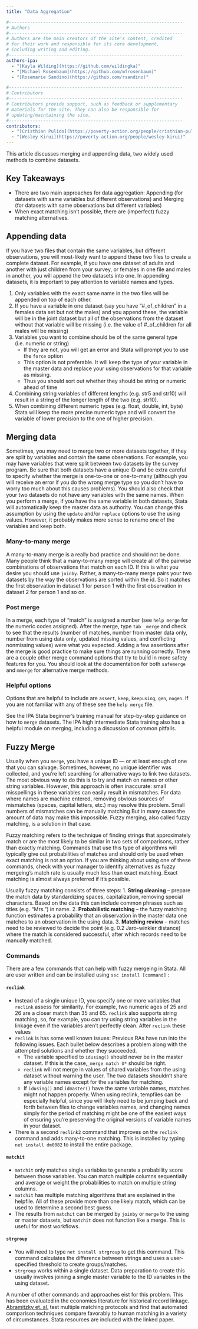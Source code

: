 ```yaml
---
title: "Data Aggregation"

#------------------------------------------------------------------
# Authors
#------------------------------------------------------------------
# Authors are the main creators of the site's content, credited
# for their work and responsible for its core development,
# including writing and editing.
#------------------------------------------------------------------
authors-ipa:
  - "[Kayla Wilding](https://github.com/wildingka)"
  - "[Michael Rosenbaum](https://github.com/mfrosenbaum)"
  - "[Rosemarie Sandino](https://github.com/rsandino)"

#------------------------------------------------------------------
# Contributors
#------------------------------------------------------------------
# Contributors provide support, such as feedback or supplementary
# materials for the site. They can also be responsible for
# updating/maintaining the site.
#------------------------------------------------------------------
contributors:
  - "[Cristhian Pulido](https://poverty-action.org/people/cristhian-pulido)"
  - "[Wesley Kirui](https://poverty-action.org/people/wesley-kirui)"
---
```


:::{.custom-summary-block}
This article discusses merging and appending data, two widely used methods to combine datasets.
:::

:::{.callout-tip appearance="simple"}
## Key Takeaways
* There are two main approaches for data aggregation: Appending (for datasets with same variables but different observations) and Merging (for datasets with same observations but different variables)
* When exact matching isn't possible, there are (imperfect) fuzzy matching alternatives.
:::

## Appending data
If you have two files that contain the same variables, but different observations, you will most-likely want to append these two files to create a complete dataset. For example, if you have one dataset of adults and another with just children from your survey, or females in one file and males in another, you will append the two datasets into one. In appending datasets, it is important to pay attention to variable names and types.

1. Only variables with the exact same name in the two files will be appended on top of each other.
2. If you have a variable in one dataset (say you have "#\_of_children" in a females data set but not the males) and you append these, the variable will be in the joint dataset but all of the observations from the dataset without that variable will be missing (i.e. the value of #\_of_children for all males will be missing)
3. Variables you want to combine should be of the same general type (i.e. numeric or string)
     - If they are not, you will get an error and Stata will prompt you to use the `force` option
     - This option is not preferable. It will keep the type of your variable in the master data and replace your using observations for that variable as missing.
     - Thus you should sort out whether they should be string or numeric ahead of time
 4. Combining string variables of different lengths (e.g. str5 and str10) will result in a string of the longer length of the two (e.g. str10).
 5. When combining different numeric types (e.g. float, double, int, byte) Stata will keep the more precise numeric type and will convert the variable of lower precision to the one of higher precision.

## Merging data

Sometimes, you may need to merge two or more datasets together, if they are split by variables and contain the same observations. For example, you may have variables that were split between two datasets by the survey program. Be sure that both datasets have a unique ID and be extra careful to specify whether the merge is one-to-one or one-to-many (although you will receive an error if you do the wrong merge type so you don't have to worry too much about this causes problems). You should also check that your two datasets do not have any variables with the same names. When you perform a merge, if you have the same variable in both datasets, Stata will automatically keep the master data as authority. You can change this assumption by using the `update` and/or `replace` options to use the using values. However, it probably makes more sense to rename one of the variables and keep both.

### Many-to-many merge

A many-to-many merge is a really bad practice and should not be done. Many people think that a many-to-many merge will create all of the pairwise combinations of observations that match on each ID. If this is what you desire you should use `joinby`. Rather, a many-to-many merge pairs your two datasets by the way the observations are sorted within the id. So it matches the first observation in dataset 1 for person 1 with the first observation in dataset 2 for person 1 and so on.

### Post merge

In a merge, each type of "match" is assigned a number (see `help merge` for the numeric codes assigned). After the merge, type `tab _merge` and check to see that the results (number of matches, number from master data only, number from using data only, updated missing values, and conflicting nonmissing values) were what you expected. Adding a few assertions after the merge is good practice to make sure things are running correctly. There are a couple other merge command options that try to build in more safety features for you. You should look at the documentation for both `safemerge` and `mmerge` for alternative merge methods.

### Helpful options

Options that are helpful to include are `assert`, `keep`, `keepusing`, `gen`, `nogen`. If you are not familiar with any of these see the `help merge` file.

See the IPA Stata beginner’s training manual for step-by-step guidance on how to `merge` datasets. The IPA high intermediate Stata training also has a helpful module on merging, including a discussion of common pitfalls.


## Fuzzy Merge

Usually when you `merge`, you have a unique ID — or at least enough of one that you can salvage. Sometimes, however, no unique identifier was collected, and you’re left searching for alternative ways to link two datasets. The most obvious way to do this is to try and match on names or other string variables. However, this approach is often inaccurate: small misspellings in these variables can easily result in mismatches. For data where names are machine entered, removing obvious sources of mismatches (spaces, capital letters, etc.) may resolve this problem. Small numbers of mismatches can be manually matching But in many cases the amount of data may make this impossible. Fuzzy merging, also called fuzzy matching, is a solution in that case.

Fuzzy matching refers to the technique of finding strings that approximately match or are the most likely to be similar in two sets of comparisons, rather than exactly matching. Commands that use this type of algorithms will typically give out probabilities of matches and should only be used when exact matching is not an option. If you are thinking about using one of these commands, check with your manager to identify alternatives as fuzzy mergeing's match rate is usually much less than exact matching. Exact matching is almost always preferred if it's possible.

Usually fuzzy matching consists of three steps:
1. **String cleaning** -- prepare the match data by standardizing spaces, capitalization, removing special characters. Based on the data this can include common phrases such as titles (e.g. "Mrs.") in name.
2. **Probabilistic matching** -- the fuzzy matching function estimates a probability that an observation in the master data one matches to an observation in the using data.
3. **Matching review** -- matches need to be reviewed to decide the point (e.g. 0.2 Jaro-winkler distance) where the match is considered successful, after which records need to be manually matched.

### Commands
There are a few commands that can help with fuzzy mergeing in Stata. All are user written and can be installed using `ssc install [command]` :

#### `reclink`
- Instead of a single unique ID, you specify one or more variables that `reclink` assess for similarity. For example, two numeric ages of 25 and 26 are a closer match than 35 and 65. `reclink` also supports string matching, so, for example, you can try using string variables in the linkage even if the variables aren’t perfectly clean. After `reclink` these values
- `reclink` is has some well known issues: Previous RAs have run into the following issues. Each bullet below describes a problem along with the attempted solutions and whether they succeeded.
	- The variable specified to `idusing()` should never be in the master dataset. If this is the case,` _merge match U*` should be right.
	- `reclink` will not merge in values of shared variables from the using dataset without warning the user. The two datasets shouldn't share any variable names except for the variables for matching.
	- If `idusing()` and `idmaster()` have the same variable names, matches might not happen properly. When using reclink, tempfiles can be especially helpful, since you will likely need to be jumping back and forth between files to change variables names, and changing names simply for the period of matching might be one of the easiest ways of ensuring you’re preserving the original versions of variable names in your dataset.
- There is a second `reclink2` command that improves on the `reclink` command and adds many-to-one matching. This is installed by typing `net install dm0082` to install the entire package.

#### `matchit`
- `matchit` only matches single variables to generate a probability score between those variables. You can match multiple columns sequentially and average or weight the probabilities to match on multiple string columns.
- `matchit` has multiple matching algorithms that are explained in the helpfile. All of these provide more than one likely match, which can be used to determine a second best guess.
- The results from `matchit` can be merged by `joinby` or `merge` to the using or master datasets, but `matchit` does not function like a merge. This is useful for most workflows.

#### `strgroup`
- You will need to type `net install strgroup` to get this command. This command calculates the difference between strings and uses a user-specified threshold to create groups/matches.
- `strgroup` works within a single dataset. Data preparation to create this usually involves joining a single master variable to the ID variables in the using dataset.

A number of other commands and approaches eist for this problem. This has been evaluated in the economics literature for historical record linkage. [Abramitzky et. al.](https://ranabr.people.stanford.edu/sites/g/files/sbiybj5391/f/linking_may2019.pdf) test multiple matching protocols and find that automated comparison techniques compare favorably to human matching in a variety of circumstances. Stata resources are included with the linked paper.
